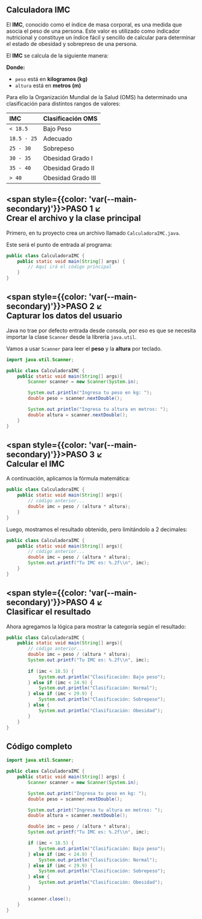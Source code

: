 
## __Calculadora IMC__

El __IMC__, conocido como el índice de masa corporal, es una medida que asocia el peso de una persona. Este valor es utilizado como indicador nutricional y constituye un índice fácil y sencillo de calcular para determinar el estado de obesidad y sobrepreso de una persona.

El __IMC__ se calcula de la siguiente manera:

<MathComponent formula="\\IMC=\frac{W}{H^2}" />

__Donde:__

- `peso` está en __kilogramos (kg)__
- `altura` está en __metros (m)__

Para ello la Organización Mundial de la Salud (OMS) ha determinado una clasificación para distintos rangos de valores:

|IMC|Clasificación OMS|
|:--|:----------------|
|`< 18.5`|Bajo Peso|
|`18.5 - 25`|Adecuado|
|`25 - 30`|Sobrepeso|
|`30 - 35`|Obesidad Grado I|
|`35 - 40`|Obesidad Grado II|
|`> 40`|Obesidad Grado III|

## __<span style={{color: 'var(--main-secondary)'}}>PASO 1</span> ↙<br/> Crear el archivo y la clase principal__

Primero, en tu proyecto crea un archivo llamado `CalculadoraIMC.java`.

Este será el punto de entrada al programa:

```java
public class CalculadoraIMC {
    public static void main(String[] args) {
        // Aquí irá el código principal
    }
}
```


## __<span style={{color: 'var(--main-secondary)'}}>PASO 2</span> ↙<br/> Capturar los datos del usuario__

Java no trae por defecto entrada desde consola, por eso es que se necesita importar la clase `Scanner` desde la librería `java.util`.

Vamos a usar `Scanner` para leer el __peso__ y la __altura__ por teclado.

```java
import java.util.Scanner;

public class CalculadoraIMC {
    public static void main(String[] args){
        Scanner scanner = new Scanner(System.in);

        System.out.println("Ingresa tu peso en kg: ");
        double peso = scanner.nextDouble();

        System.out.println("Ingresa tu altura en metros: ");
        double altura = scanner.nextDouble();
    }
}
```

## __<span style={{color: 'var(--main-secondary)'}}>PASO 3</span> ↙<br/> Calcular el IMC__

A continuación, aplicamos la fórmula matemática:

```java
public class CalculadoraIMC {
    public static void main(String[] args){
        // código anterior...
        double imc = peso / (altura * altura);
    }
}
```

Luego, mostramos el resultado obtenido, pero limitándolo a 2 decimales:

```java
public class CalculadoraIMC {
    public static void main(String[] args){
        // código anterior...
        double imc = peso / (altura * altura);
        System.out.printf("Tu IMC es: %.2f\\n", imc);
    }
}
```

## __<span style={{color: 'var(--main-secondary)'}}>PASO 4</span> ↙<br/> Clasificar el resultado__

Ahora agregamos la lógica para mostrar la categoría según el resultado:

```java
public class CalculadoraIMC {
    public static void main(String[] args){
        // código anterior...
        double imc = peso / (altura * altura);
        System.out.printf("Tu IMC es: %.2f\\n", imc);
        
        if (imc < 18.5) {
            System.out.println("Clasificación: Bajo peso");
        } else if (imc < 24.9) {
            System.out.println("Clasificación: Normal");
        } else if (imc < 29.9) {
            System.out.println("Clasificación: Sobrepeso");
        } else {
            System.out.println("Clasificación: Obesidad");
        }
    }
}
```

## __Código completo__


```java
import java.util.Scanner;

public class CalculadoraIMC {
    public static void main(String[] args) {
        Scanner scanner = new Scanner(System.in);

        System.out.print("Ingresa tu peso en kg: ");
        double peso = scanner.nextDouble();

        System.out.print("Ingresa tu altura en metros: ");
        double altura = scanner.nextDouble();

        double imc = peso / (altura * altura);
        System.out.printf("Tu IMC es: %.2f\\n", imc);

        if (imc < 18.5) {
            System.out.println("Clasificación: Bajo peso");
        } else if (imc < 24.9) {
            System.out.println("Clasificación: Normal");
        } else if (imc < 29.9) {
            System.out.println("Clasificación: Sobrepeso");
        } else {
            System.out.println("Clasificación: Obesidad");
        }

        scanner.close();
    }
}
```